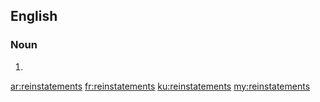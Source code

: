 ==English==

===Noun===
{{head|en|noun plural form}}

# {{plural of|reinstatement|lang=en}}

[[ar:reinstatements]]
[[fr:reinstatements]]
[[ku:reinstatements]]
[[my:reinstatements]]